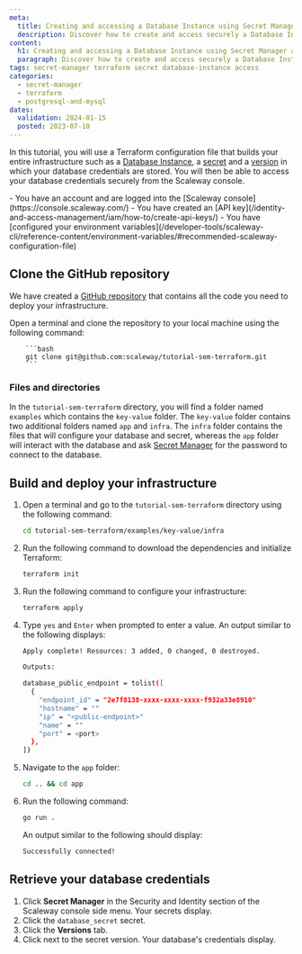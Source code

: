 ```yaml
---
meta:
  title: Creating and accessing a Database Instance using Secret Manager and Terraform
  description: Discover how to create and access securely a Database Instance using Secret Manager and Terraform
content:
  h1: Creating and accessing a Database Instance using Secret Manager and Terraform
  paragraph: Discover how to create and access securely a Database Instance using Secret Manager and Terraform
tags: secret-manager terraform secret database-instance access
categories:
  - secret-manager
  - terraform
  - postgresql-and-mysql
dates:
  validation: 2024-01-15
  posted: 2023-07-10
---
```


In this tutorial, you will use a Terraform configuration file that builds your entire infrastructure such as a [Database Instance](/managed-databases/postgresql-and-mysql/concepts/#database-instance), a [secret](/identity-and-access-management/secret-manager/concepts/#secret) and a [version](/identity-and-access-management/secret-manager/concepts/#version) in which your database credentials are stored. You will then be able to access your database credentials securely from the Scaleway console.

<Macro id="iam-requirements" />

<Message type="requirement">
 - You have an account and are logged into the [Scaleway console](https://console.scaleway.com/)
 - You have created an [API key](/identity-and-access-management/iam/how-to/create-api-keys/)
 - You have [configured your environment variables](/developer-tools/scaleway-cli/reference-content/environment-variables/#recommended-scaleway-configuration-file)
</Message>

## Clone the GitHub repository

We have created a [GitHub repository](https://github.com/scaleway/tutorial-sem-terraform) that contains all the code you need to deploy your infrastructure.

Open a terminal and clone the repository to your local machine using the following command:

        ```bash
        git clone git@github.com:scaleway/tutorial-sem-terraform.git
        ```

### Files and directories

In the `tutorial-sem-terraform` directory, you will find a folder named `examples` which contains the `key-value` folder. The `key-value` folder contains two additional folders named `app` and `infra`. The `infra` folder contains the files that will configure your database and secret, whereas the `app` folder will interact with the database and ask [Secret Manager](/identity-and-access-management/secret-manager/concepts/#secret-manager) for the password to connect to the database.

## Build and deploy your infrastructure

1. Open a terminal and go to the `tutorial-sem-terraform` directory using the following command:
    ```bash
    cd tutorial-sem-terraform/examples/key-value/infra
    ```
2. Run the following command to download the dependencies and initialize Terraform:
    ```bash
    terraform init
    ```
3. Run the following command to configure your infrastructure:
    ```bash
    terraform apply
    ```
4. Type `yes` and `Enter` when prompted to enter a value. An output similar to the following displays:
    ```bash
    Apply complete! Resources: 3 added, 0 changed, 0 destroyed.

    Outputs:

    database_public_endpoint = tolist([
      {
        "endpoint_id" = "2e7f8138-xxxx-xxxx-xxxx-f932a33e8910"
        "hostname" = ""
        "ip" = "<public-endpoint>"
        "name" = ""
        "port" = <port>
      },
    ])
    ```
5. Navigate to the `app` folder:
    ```bash
    cd .. && cd app
    ```
6. Run the following command:
    ```bash
    go run .
    ```
    An output similar to the following should display:
    ```bash
    Successfully connected!
    ```

## Retrieve your database credentials

1. Click **Secret Manager** in the Security and Identity section of the Scaleway console side menu. Your secrets display.
2. Click the `database_secret` secret.
3. Click the **Versions** tab.
4. Click <Icon name="seeMore" /> next to the secret version. Your database's credentials display.

